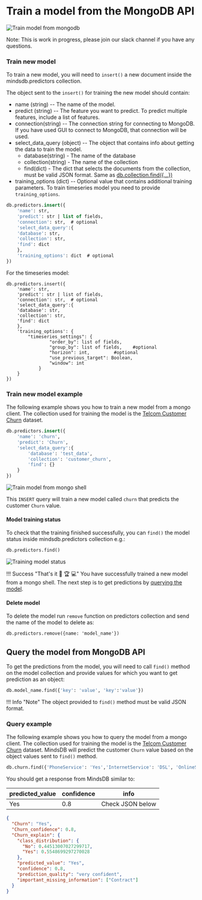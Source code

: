 # Train a model from the MongoDB API

![Train model from mongodb](/assets/databases/mongodb/mongo-mdb-code.png)

Note: This is work in progress, please join our slack channel if you have any
questions.

### Train new model

To train a new model, you will need to `insert()` a new document inside the
mindsdb.predictors collection.

The object sent to the `insert()` for training the new model should contain:

- name (string) -- The name of the model.
- predict (string) -- The feature you want to predict. To predict multiple
  features, include a list of features.
- connection(string) -- The connection string for connecting to MongoDB. If you
  have used GUI to connect to MongoDB, that connection will be used.
- select_data_query (object) -- The object that contains info about getting the
  data to train the model.
  - database(string) - The name of the database
  - collection(string) - The name of the collection
  - find(dict) - The dict that selects the documents from the collection, must
    be valid JSON format. Same as
    [db.collection.find(\{...})](https://docs.mongodb.com/manual/reference/method/db.collection.find/)
- training_options (dict) -- Optional value that contains additional training
  parameters. To train timeseries model you need to provide `training_options`.

```sql
db.predictors.insert({
    'name': str,
    'predict': str | list of fields,
    'connection': str,  # optional
    'select_data_query':{
    'database': str,
    'collection': str,
    'find': dict
    },
    'training_options': dict  # optional
})
```

For the timeseries model:

```
db.predictors.insert({
    'name': str,
    'predict': str | list of fields,
    'connection': str,  # optional
    'select_data_query':{
    'database': str,
    'collection': str,
    'find': dict
    },
    'training_options': {
        "timeseries_settings": {
                "order_by": list of fields,
                "group_by": list of fields,    #optional
                "horizon": int,         #optional
                "use_previous_target": Boolean,
                "window": int
            }
    }
})

```

### Train new model example

The following example shows you how to train a new model from a mongo client.
The collection used for training the model is the
[Telcom Customer Churn](https://www.kaggle.com/blastchar/telco-customer-churn)
dataset.

```sql
db.predictors.insert({
    'name': 'churn',
    'predict': 'Churn',
    'select_data_query':{
        'database': 'test_data',
        'collection': 'customer_churn',
        'find': {}
    }
})
```

![Train model from mongo shell](/assets/predictors/mongo/mongo-insert.gif)

This `INSERT` query will train a new model called `churn` that predicts the
customer `Churn` value.

#### Model training status

To check that the training finished successfully, you can `find()` the model
status inside mindsdb.predictors collection e.g.:

```sql
db.predictors.find()
```

![Training model status](/assets/predictors/mongo/mongo-status.gif)

!!! Success "That's it :tada: :trophy: :computer:" You have successfully trained
a new model from a mongo shell. The next step is to get predictions by
[querying the model](/mongo/mongo/#query-the-model-from-mongodb-api).

#### Delete model

To delete the model run `remove` function on predictors collection and send the
name of the model to delete as:

```
db.predictors.remove({name: 'model_name'})
```

## Query the model from MongoDB API

To get the predictions from the model, you will need to call `find()` method on
the model collection and provide values for which you want to get prediction as
an object:

```sql
db.model_name.find({'key': 'value', 'key':'value'})
```

!!! Info "Note" The object provided to `find()` method must be valid JSON
format.

### Query example

The following example shows you how to query the model from a mongo client. The
collection used for training the model is the
[Telcom Customer Churn](https://www.kaggle.com/blastchar/telco-customer-churn)
dataset. MindsDB will predict the customer `Churn` value based on the object
values sent to `find()` method.

```sql
db.churn.find({'PhoneService': 'Yes','InternetService': 'DSL', 'OnlineService': 'No','MonthlyCharges': 53.85, 'TotalCharges': 108.15, 'tenure': 2, 'PaperlessBilling': 'Yes'})
```

You should get a response from MindsDB similar to:

| predicted_value | confidence | info             |
| --------------- | ---------- | ---------------- |
| Yes             | 0.8        | Check JSON below |

```json
{
  "Churn": "Yes",
  "Churn_confidence": 0.8,
  "Churn_explain": {
    "class_distribution": {
      "No": 0.44513007027299717,
      "Yes": 0.5548699297270028
    },
    "predicted_value": "Yes",
    "confidence": 0.8,
    "prediction_quality": "very confident",
    "important_missing_information": ["Contract"]
  }
}
```
